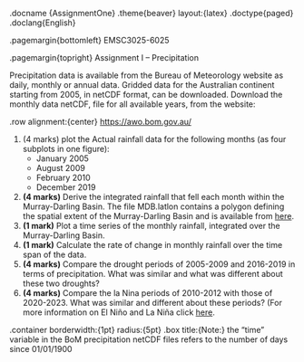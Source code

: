.docname {AssignmentOne}
.theme{beaver} layout:{latex}
.doctype{paged}
.doclang{English}

.pagemargin{bottomleft}
   EMSC3025-6025 

.pagemargin{topright}
    Assignment I -- Precipitation 


Precipitation data is available from the Bureau of Meteorology website as daily, monthly or annual data. Gridded data for the Australian continent starting from 2005, in netCDF format, can be
downloaded. Download the monthly data netCDF, file for all available years, from the website:

.row alignment:{center}
   [https://awo.bom.gov.au/](https://awo.bom.gov.au/)

1. (4 marks) plot the Actual rainfall data for the following months (as four subplots in one figure): 
   -  January 2005
   -  August 2009
   -  February 2010
   -  December 2019

2. **(4 marks)** Derive the integrated rainfall that fell each month within the Murray-Darling Basin. The file MDB.latlon contains a polygon defining the spatial extent of the Murray-Darling Basin and is available from [here](https://data.gadopt.org/water-course/MDB.latlon).
3. **(1 mark)** Plot a time series of the monthly rainfall, integrated over the Murray-Darling Basin.
4. **(1 mark)** Calculate the rate of change in monthly rainfall over the time span of the data.
5. **(4 marks)** Compare the drought periods of 2005-2009 and 2016-2019 in terms of precipitation. What was similar and what was different about these two droughts?
6. **(4 marks)** Compare the la Nina periods of 2010-2012 with those of 2020-2023. What was similar and different about these periods? (For more information on El Niño and La Niña click [here](http://www.bom.gov.au/climate/updates/articles/a020.shtml).

.container borderwidth:{1pt} radius:{5pt}
   .box title:{Note:}
      the "time" variable in the BoM precipitation netCDF files refers to the number of days since 01/01/1900


